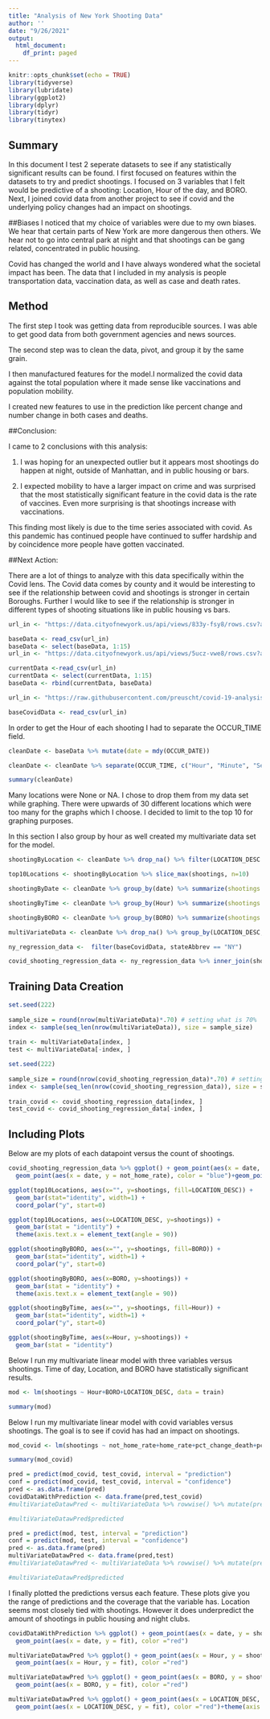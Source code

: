 ```yaml
---
title: "Analysis of New York Shooting Data"
author: ''
date: "9/26/2021"
output:
  html_document:
    df_print: paged
---
```


```r
knitr::opts_chunk$set(echo = TRUE)
library(tidyverse)
library(lubridate)
library(ggplot2)
library(dplyr)
library(tidyr)
library(tinytex)
```
## Summary
In this document I test 2 seperate datasets to see if any statistically significant results can be found. I first focused on features within the datasets to try and predict shootings. I focused on 3 variables that I felt would be predictive of a shooting: Location, Hour of the day, and BORO. Next, I joined covid data from another project to see if covid and the underlying policy changes had an impact on shootings. 

##Biases 
 I noticed that my choice of variables were due to my own biases. We hear that certain parts of New York are more dangerous then others. We hear not to go into central park at night and that shootings can be gang related, concentrated in public housing.
 
Covid has changed the world and I have always wondered what the societal impact has been. The data that I included in my analysis is people transportation data, vaccination data, as well as case and death rates.

## Method

The first step I took was getting data from reproducible sources. I was able to get good data from both government agencies and news sources. 

The second step was to clean the data, pivot, and group it by the same grain. 

I then manufactured features for the model.I normalized the covid data against the total population where it made sense like vaccinations and population mobility.

I created new features to use in the prediction like percent change and number change in both cases and deaths.
 
 
##Conclusion:

I came to 2 conclusions with this analysis:

1. I was hoping for an unexpected outlier but it appears most shootings do happen at night, outside of Manhattan, and in public housing or bars. 

2. I expected mobility to have a larger impact on crime and was surprised that the most statistically significant feature in the covid data is the rate of vaccines. Even more surprising is that shootings increase with vaccinations.

This finding most likely is due to the time series associated with covid. As this pandemic has continued people have continued to suffer hardship and by coincidence more people have gotten vaccinated. 

##Next Action:

There are a lot of things to analyze with this data specifically within the Covid lens. The Covid data comes by county and it would be interesting to see if the relationship between covid and shootings is stronger in certain Boroughs. Further I would like to see if the relationship is stronger in different types of shooting situations like in public housing vs bars.


```r
url_in <- "https://data.cityofnewyork.us/api/views/833y-fsy8/rows.csv?accessType=DOWNLOAD"

baseData <- read_csv(url_in)
baseData <- select(baseData, 1:15)
url_in <- "https://data.cityofnewyork.us/api/views/5ucz-vwe8/rows.csv?accessType=DOWNLOAD"

currentData <-read_csv(url_in)
currentData <- select(currentData, 1:15)
baseData <- rbind(currentData, baseData)
```

```r
url_in <- "https://raw.githubusercontent.com/preuscht/covid-19-analysis/main/covid_data.csv"

baseCovidData <- read_csv(url_in)

```

In order to get the Hour of each shooting I had to separate the OCCUR_TIME field. 

```r

cleanDate <- baseData %>% mutate(date = mdy(OCCUR_DATE)) 

cleanDate <- cleanDate %>% separate(OCCUR_TIME, c("Hour", "Minute", "Second"), ":")

summary(cleanDate)

```
Many locations were None or NA. I chose to drop them from my data set while graphing. There were upwards of 30 different locations which were too many for the graphs which I choose. I decided to limit to the top 10 for graphing purposes.

In this section I also group by hour as well created my multivariate data set for the model.

```r

shootingByLocation <- cleanDate %>% drop_na() %>% filter(LOCATION_DESC != "NONE") %>% group_by(LOCATION_DESC) %>% summarize(shootings = n())

top10Locations <- shootingByLocation %>% slice_max(shootings, n=10)

shootingByDate <- cleanDate %>% group_by(date) %>% summarize(shootings = n())

shootingByTime <- cleanDate %>% group_by(Hour) %>% summarize(shootings = n())

shootingByBORO <- cleanDate %>% group_by(BORO) %>% summarize(shootings = n())

multiVariateData <- cleanDate %>% drop_na() %>% group_by(LOCATION_DESC, BORO, Hour) %>% summarize(shootings = n())

```


```r

ny_regression_data <-  filter(baseCovidData, stateAbbrev == "NY")

covid_shooting_regression_data <- ny_regression_data %>% inner_join(shootingByDate,by="date")

```


## Training Data Creation

```r
set.seed(222)
 
sample_size = round(nrow(multiVariateData)*.70) # setting what is 70%
index <- sample(seq_len(nrow(multiVariateData)), size = sample_size)
 
train <- multiVariateData[index, ]
test <- multiVariateData[-index, ]

```

```r
set.seed(222)
 
sample_size = round(nrow(covid_shooting_regression_data)*.70) # setting what is 70%
index <- sample(seq_len(nrow(covid_shooting_regression_data)), size = sample_size)
 
train_covid <- covid_shooting_regression_data[index, ]
test_covid <- covid_shooting_regression_data[-index, ]

```

## Including Plots

Below are my plots of each datapoint versus the count of shootings. 

```r

covid_shooting_regression_data %>% ggplot() + geom_point(aes(x = date, y = shootings), color = "red")+
  geom_point(aes(x = date, y = not_home_rate), color = "blue")+geom_point(aes(x = date, y = vaccine_rate), color = "purple")+geom_point(aes(x = date, y = pct_change_cases), color = "yellow")

ggplot(top10Locations, aes(x="", y=shootings, fill=LOCATION_DESC)) +
  geom_bar(stat="identity", width=1) +
  coord_polar("y", start=0)

ggplot(top10Locations, aes(x=LOCATION_DESC, y=shootings)) + 
  geom_bar(stat = "identity") + 
  theme(axis.text.x = element_text(angle = 90))

ggplot(shootingByBORO, aes(x="", y=shootings, fill=BORO)) +
  geom_bar(stat="identity", width=1) +
  coord_polar("y", start=0)

ggplot(shootingByBORO, aes(x=BORO, y=shootings)) + 
  geom_bar(stat = "identity") + 
  theme(axis.text.x = element_text(angle = 90))

ggplot(shootingByTime, aes(x="", y=shootings, fill=Hour)) +
  geom_bar(stat="identity", width=1) +
  coord_polar("y", start=0)

ggplot(shootingByTime, aes(x=Hour, y=shootings)) + 
  geom_bar(stat = "identity")
```

Below I run my multivariate linear model with three variables versus shootings. Time of day, Location, and BORO have statistically significant results. 

```r
mod <- lm(shootings ~ Hour+BORO+LOCATION_DESC, data = train)

summary(mod)
```
Below I run my multivariate linear model with covid variables versus shootings. The goal is to see if covid has had an impact on shootings.  

```r
mod_covid <- lm(shootings ~ not_home_rate+home_rate+pct_change_death+pct_change_cases+vaccine_rate, data = train_covid)

summary(mod_covid)
```
```r
pred = predict(mod_covid, test_covid, interval = "prediction")
conf = predict(mod_covid, test_covid, interval = "confidence")
pred <- as.data.frame(pred)
covidDataWithPrediction <- data.frame(pred,test_covid)
#multiVariateDatawPred <- multiVariateData %>% rowwise() %>% mutate(predicted = #list(predict(mod, interval = "prediction")))

#multiVariateDatawPred$predicted

```


```r
pred = predict(mod, test, interval = "prediction")
conf = predict(mod, test, interval = "confidence")
pred <- as.data.frame(pred)
multiVariateDatawPred <- data.frame(pred,test)
#multiVariateDatawPred <- multiVariateData %>% rowwise() %>% mutate(predicted = #list(predict(mod, interval = "prediction")))

#multiVariateDatawPred$predicted

```

I finally plotted the predictions versus each feature. These plots give you the range of predictions and the coverage that the variable has. Location seems most closely tied with shootings. However it does underpredict the amount of shootings in public housing and night clubs. 

```r


covidDataWithPrediction %>% ggplot() + geom_point(aes(x = date, y = shootings), color = "blue")+
  geom_point(aes(x = date, y = fit), color ="red")

multiVariateDatawPred %>% ggplot() + geom_point(aes(x = Hour, y = shootings), color = "blue")+
  geom_point(aes(x = Hour, y = fit), color ="red")

multiVariateDatawPred %>% ggplot() + geom_point(aes(x = BORO, y = shootings), color = "blue")+
  geom_point(aes(x = BORO, y = fit), color ="red")

multiVariateDatawPred %>% ggplot() + geom_point(aes(x = LOCATION_DESC, y = shootings), color = "blue")+
  geom_point(aes(x = LOCATION_DESC, y = fit), color ="red")+theme(axis.text.x = element_text(angle = 90))

```
